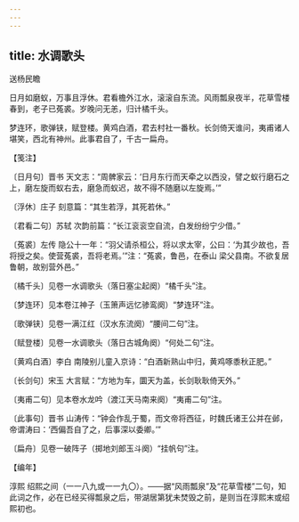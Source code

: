 ```yaml
---
---
---
```

title: 水调歌头
---



送杨民瞻





日月如磨蚁，万事且浮休。君看檐外江水，滚滚自东流。风雨瓢泉夜半，花草雪楼春到，老子已菟裘。岁晚问无恙，归计橘千头。

梦连环，歌弹铗，赋登楼。黄鸡白酒，君去村社一番秋。长剑倚天谁问，夷甫诸人堪笑，西北有神州。此事君自了，千古一扁舟。





【笺注】


〔日月句〕晋书 天文志：“周髀家云：‘日月东行而天牵之以西没，譬之蚁行磨石之上，磨左旋而蚁右去，磨急而蚁迟，故不得不随磨以左旋焉。’”

〔浮休〕庄子 刻意篇：“其生若浮，其死若休。”

〔君看二句〕苏轼 次韵前篇：“长江衮衮空自流，白发纷纷宁少借。”

〔菟裘〕左传 隐公十一年：“羽父请杀桓公，将以求太宰，公曰：‘为其少故也，吾将授之矣。使营菟裘，吾将老焉。’”注：“菟裘，鲁邑，在泰山 梁父县南。不欲复居鲁朝，故别营外邑。”

〔橘千头〕见卷一水调歌头（落日塞尘起阕）“橘千头”注。

〔梦连环〕见本卷江神子（玉箫声远忆骖鸾阕）“梦连环”注。

〔歌弹铗〕见卷一满江红（汉水东流阕）“腰间二句”注。

〔赋登楼〕见卷一水调歌头（落日古城角阕）“何处二句”注。

〔黄鸡白酒〕李白 南陵别儿童入京诗：“白酒新熟山中归，黄鸡啄黍秋正肥。”

〔长剑句〕宋玉 大言赋：“方地为车，圜天为盖，长剑耿耿倚天外。”

〔夷甫二句〕见本卷水龙吟（渡江天马南来阕）“夷甫二句”注。

〔此事句〕晋书 山涛传：“钟会作乱于蜀，而文帝将西征，时魏氏诸王公并在邺，帝谓涛曰：‘西偏吾自了之，后事深以委卿。’”

〔扁舟〕见卷一破阵子（掷地刘郎玉斗阕）“挂帆句”注。





【编年】


淳熙 绍熙之间（一一八九或一一九〇）。——据“风雨瓢泉”及“花草雪楼”二句，知此词之作，必在已经买得瓢泉之后，带湖居第犹未焚毁之前，是则当在淳熙末或绍熙初也。